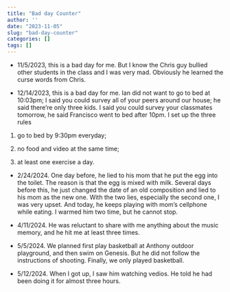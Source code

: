 ```yaml
---
title: "Bad day Counter"
author: ''
date: "2023-11-05"
slug: "bad-day-counter"
categories: []
tags: []
---
```


- 11/5/2023, this is a bad day for me. But I know the Chris guy bullied other students in the class and I was very mad. Obviously he learned the curse words from Chris.

- 12/14/2023, this is a bad day for me. Ian did not want to go to bed at 10:03pm; I said you could survey all of your peers around our house; he said there're only three kids. I said you could survey your classmates tomorrow, he said Francisco went to bed after 10pm. I set up the three rules

1. go to bed by 9:30pm everyday;

2. no food and video at the same time;

3. at least one exercise a day.

- 2/24/2024. One day before, he lied to his mom that he put the egg into the toilet. The reason is that the egg is mixed with milk. Several days before this, he just changed the date of an old composition and lied to his mom as the new one. With the two lies, especially the second one, I was very upset. And today, he keeps playing with mom's cellphone while eating. I warmed him two time, but he cannot stop.

- 4/11/2024. He was reluctant to share with me anything about the music memory, and he hit me at least three times.

- 5/5/2024. We planned first play basketball at Anthony outdoor playground, and then swim on Genesis. But he did not follow the instructions of shooting. Finally, we only played basketball.

- 5/12/2024. When I got up, I saw him watching vedios. He told he had been doing it for almost three hours.
